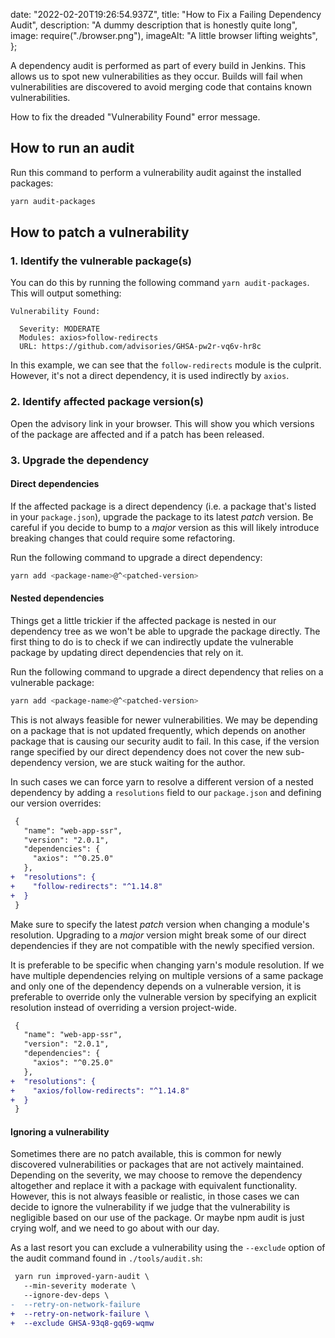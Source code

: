   date: "2022-02-20T19:26:54.937Z",
  title: "How to Fix a Failing Dependency Audit",
  description: "A dummy description that is honestly quite long",
  image: require("./browser.png"),
  imageAlt: "A little browser lifting weights",
};

A dependency audit is performed as part of every build in Jenkins. This allows us to spot new vulnerabilities as they
occur. Builds will fail when vulnerabilities are discovered to avoid merging code that contains known vulnerabilities.

How to fix the dreaded "Vulnerability Found" error message.

## How to run an audit

Run this command to perform a vulnerability audit against the installed packages:

```bash
yarn audit-packages
```

## How to patch a vulnerability

### 1. Identify the vulnerable package(s)

You can do this by running the following command `yarn audit-packages`. This will output something:

```
Vulnerability Found:

  Severity: MODERATE
  Modules: axios>follow-redirects
  URL: https://github.com/advisories/GHSA-pw2r-vq6v-hr8c
```

In this example, we can see that the `follow-redirects` module is the culprit. However, it's not a direct dependency, it
is used indirectly by `axios`.

### 2. Identify affected package version(s)

Open the advisory link in your browser. This will show you which versions of the package are affected and if a patch has
been released.

### 3. Upgrade the dependency

#### Direct dependencies

If the affected package is a direct dependency (i.e. a package that's listed in your `package.json`), upgrade the package
to its latest _patch_ version. Be careful if you decide to bump to a _major_ version as this will likely
introduce breaking changes that could require some refactoring.

Run the following command to upgrade a direct dependency:

```bash
yarn add <package-name>@^<patched-version>
```

#### Nested dependencies

Things get a little trickier if the affected package is nested in our dependency tree as we won't be able to upgrade the
package directly. The first thing to do is to check if we can indirectly update the vulnerable package by updating
direct dependencies that rely on it.

Run the following command to upgrade a direct dependency that relies on a vulnerable package:

```bash
yarn add <package-name>@^<patched-version>
```

This is not always feasible for newer vulnerabilities. We may be depending on a package that is not updated frequently,
which depends on another package that is causing our security audit to fail. In this case, if the version range
specified by our direct dependency does not cover the new sub-dependency version, we are stuck waiting for the author.

In such cases we can force yarn to resolve a different version of a nested dependency by
adding a `resolutions` field to our `package.json` and defining our version overrides:

```diff
 {
   "name": "web-app-ssr",
   "version": "2.0.1",
   "dependencies": {
     "axios": "^0.25.0"
   },
+  "resolutions": {
+    "follow-redirects": "^1.14.8"
+  }
 }
```

Make sure to specify the latest _patch_ version when changing a module's resolution. Upgrading to a _major_ version
might break some of our direct dependencies if they are not compatible with the newly specified version.

It is preferable to be specific when changing yarn's module resolution. If we have multiple dependencies relying on
multiple versions of a same package and only one of the dependency depends on a vulnerable version, it is preferable to
override only the vulnerable version by specifying an explicit resolution instead of overriding a version project-wide.

```diff
 {
   "name": "web-app-ssr",
   "version": "2.0.1",
   "dependencies": {
     "axios": "^0.25.0"
   },
+  "resolutions": {
+    "axios/follow-redirects": "^1.14.8"
+  }
 }
```

#### Ignoring a vulnerability

Sometimes there are no patch available, this is common for newly discovered vulnerabilities or packages that are not
actively maintained. Depending on the severity, we may choose to remove the dependency altogether and replace it with a
package with equivalent functionality. However, this is not always feasible or realistic, in those cases we can decide
to ignore the vulnerability if we judge that the vulnerability is negligible based on our use of the package.
Or maybe npm audit is just crying wolf, and we need to go about with our day.

As a last resort you can exclude a vulnerability using the `--exclude` option of the audit command found in
`./tools/audit.sh`:

```diff
 yarn run improved-yarn-audit \
   --min-severity moderate \
   --ignore-dev-deps \
-  --retry-on-network-failure
+  --retry-on-network-failure \
+  --exclude GHSA-93q8-gq69-wqmw
```

